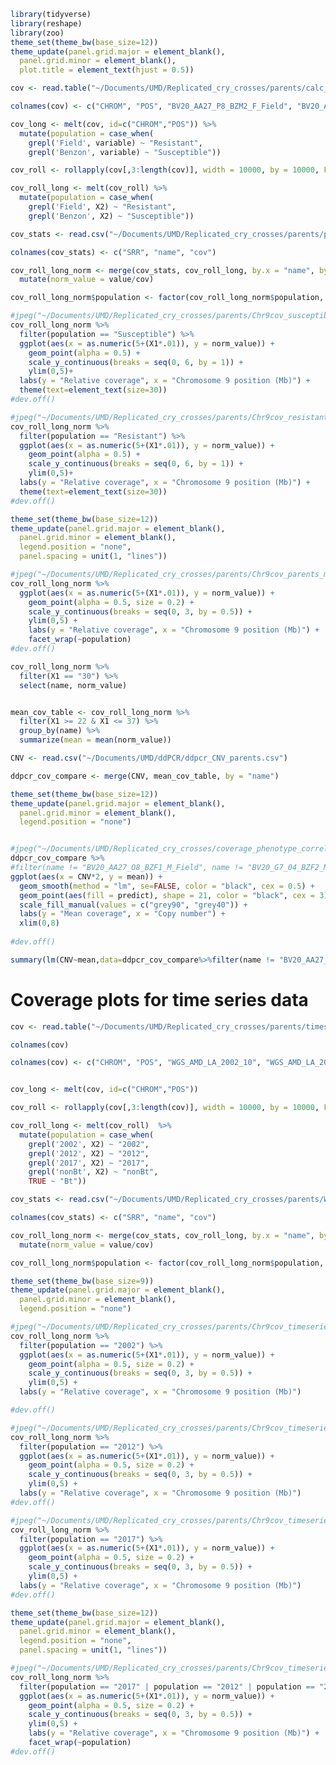```r
library(tidyverse)
library(reshape)
library(zoo)
theme_set(theme_bw(base_size=12))
theme_update(panel.grid.major = element_blank(),
  panel.grid.minor = element_blank(), 
  plot.title = element_text(hjust = 0.5))
```

```r
cov <- read.table("~/Documents/UMD/Replicated_cry_crosses/parents/calc_coverage_parents.out", header = TRUE)

colnames(cov) <- c("CHROM", "POS", "BV20_AA27_P8_BZM2_F_Field", "BV20_AA27_P8_BZM1_M_Benzon", "BV20_BP68_O8_BZM2_M_Benzon", "BV20_BP68_O8_BZM1_F_Field", "BV20_AA27_O8_BZF2_F_Benzon", "BV20_AA27_O8_BZF1_M_Field", "BV20_G7_04_BZF2_M_Field", "BV20_G7_04_BZF1_F_Benzon","BV20_AA27_P6_BZM2_F_Field", "BV20_AA27_P6_BZM1_M_Benzon", "BV20_AA27_O1_BZF2_F_Benzon", "BV20_AA27_O1_BZF1_M_Field", "BV20_EI139_P5_BZM2_F_Field", "BV20_EI139_P5_BZM1_M_Benzon", "BV20_EH138_P1_BZF2_M_Field", "BV20_EH138_P1_BZF1_F_Benzon", "BV_CV98_P7_BZF2_M_Field", "BV_CV98_P7_BZF1_F_Benzon", "BV_DB104_O6_BZF2_M_Field", "BV_DB104_O6_BZF1_F_Benzon")

cov_long <- melt(cov, id=c("CHROM","POS")) %>%
  mutate(population = case_when(
    grepl('Field', variable) ~ "Resistant",
    grepl('Benzon', variable) ~ "Susceptible"))
```


```r
cov_roll <- rollapply(cov[,3:length(cov)], width = 10000, by = 10000, FUN = mean)

cov_roll_long <- melt(cov_roll) %>%
  mutate(population = case_when(
    grepl('Field', X2) ~ "Resistant",
    grepl('Benzon', X2) ~ "Susceptible"))


```


```r
cov_stats <- read.csv("~/Documents/UMD/Replicated_cry_crosses/parents/parents_cov.csv", header = FALSE)

colnames(cov_stats) <- c("SRR", "name", "cov")

cov_roll_long_norm <- merge(cov_stats, cov_roll_long, by.x = "name", by.y = "X2") %>%
  mutate(norm_value = value/cov) 

cov_roll_long_norm$population <- factor(cov_roll_long_norm$population, levels = c("Susceptible", "Resistant"))

```

```r
#jpeg("~/Documents/UMD/Replicated_cry_crosses/parents/Chr9cov_susceptible_parents.jpg", width = 20, height = 20, units = "cm", res = 300)
cov_roll_long_norm %>%
  filter(population == "Susceptible") %>%
  ggplot(aes(x = as.numeric(5+(X1*.01)), y = norm_value)) +
    geom_point(alpha = 0.5) +
    scale_y_continuous(breaks = seq(0, 6, by = 1)) +
    ylim(0,5)+
  labs(y = "Relative coverage", x = "Chromosome 9 position (Mb)") +
  theme(text=element_text(size=30)) 
#dev.off()

#jpeg("~/Documents/UMD/Replicated_cry_crosses/parents/Chr9cov_resistant_parents.jpg", width = 20, height = 20, units = "cm", res = 300)
cov_roll_long_norm %>%
  filter(population == "Resistant") %>%
  ggplot(aes(x = as.numeric(5+(X1*.01)), y = norm_value)) +
    geom_point(alpha = 0.5) +
    scale_y_continuous(breaks = seq(0, 6, by = 1)) +
    ylim(0,5)+
  labs(y = "Relative coverage", x = "Chromosome 9 position (Mb)") +
  theme(text=element_text(size=30)) 
#dev.off()
```



```r
theme_set(theme_bw(base_size=12))
theme_update(panel.grid.major = element_blank(),
  panel.grid.minor = element_blank(), 
  legend.position = "none",
  panel.spacing = unit(1, "lines"))

#jpeg("~/Documents/UMD/Replicated_cry_crosses/parents/Chr9cov_parents_multipanel.jpg", width = 16, height = 8, units = "cm", res = 300)
cov_roll_long_norm %>%
  ggplot(aes(x = as.numeric(5+(X1*.01)), y = norm_value)) +
    geom_point(alpha = 0.5, size = 0.2) +
    scale_y_continuous(breaks = seq(0, 3, by = 0.5)) +
    ylim(0,5) +
    labs(y = "Relative coverage", x = "Chromosome 9 position (Mb)") +
    facet_wrap(~population) 
#dev.off()

```

```r
cov_roll_long_norm %>%
  filter(X1 == "30") %>%
  select(name, norm_value)


mean_cov_table <- cov_roll_long_norm %>%
  filter(X1 >= 22 & X1 <= 37) %>%
  group_by(name) %>%
  summarize(mean = mean(norm_value)) 
```


```r
CNV <- read.csv("~/Documents/UMD/ddPCR/ddpcr_CNV_parents.csv")

ddpcr_cov_compare <- merge(CNV, mean_cov_table, by = "name")
```



```r
theme_set(theme_bw(base_size=12))
theme_update(panel.grid.major = element_blank(),
  panel.grid.minor = element_blank(), 
  legend.position = "none")


#jpeg("~/Documents/UMD/Replicated_cry_crosses/coverage_phenotype_correlation/copy_number_coverage_plot_trendline_bw.jpg",width = 8, height = 8, units = "cm", res = 700)
ddpcr_cov_compare %>%
#filter(name != "BV20_AA27_O8_BZF1_M_Field", name != "BV20_G7_04_BZF2_M_Field") %>%
ggplot(aes(x = CNV*2, y = mean)) +
  geom_smooth(method = "lm", se=FALSE, color = "black", cex = 0.5) +
  geom_point(aes(fill = predict), shape = 21, color = "black", cex = 3) +
  scale_fill_manual(values = c("grey90", "grey40")) +
  labs(y = "Mean coverage", x = "Copy number") +
  xlim(0,8)
  
#dev.off()
```



```r
summary(lm(CNV~mean,data=ddpcr_cov_compare%>%filter(name != "BV20_AA27_O8_BZF1_M_Field", name != "BV20_G7_04_BZF2_M_Field")))$r.squared
```



# Coverage plots for time series data


```r
cov <- read.table("~/Documents/UMD/Replicated_cry_crosses/parents/timeseries_coverage.out", header = TRUE)

colnames(cov)

colnames(cov) <- c("CHROM", "POS", "WGS_AMD_LA_2002_10", "WGS_AMD_LA_2002_9", "WGS_AMD_LA_2002_8", "WGS_AMD_LA_2002_7", "WGS_AMD_LA_2002_6", "WGS_AMD_LA_2002_5", "WGS_AMD_LA_2002_4", "WGS_AMD_LA_2002_3", "WGS_AMD_LA_2002_13", "WGS_AMD_LA_2002_12", "WGS_AMD_LA_2002_11", "WGS_AMD_LA_2002_2", "WGS_AMD_LA_2002_1", "WGS_AMD_LA_2012_11", "WGS_AMD_LA_2012_10", "WGS_AMD_LA_2012_9", "WGS_AMD_LA_2012_7", "WGS_AMD_LA_2012_6", "WGS_AMD_LA_2012_5", "WGS_AMD_LA_2012_4","WGS_AMD_LA_2012_3", "WGS_AMD_LA_2012_12", "WGS_AMD_LA_2012_2", "WGS_AMD_LA_2012_1", "WGS_AMD_LA_2017_10", "WGS_AMD_LA_2017_9", "WGS_AMD_LA_2017_8", "WGS_AMD_LA_2017_7", "WGS_AMD_LA_2017_6", "WGS_AMD_LA_2017_5", "WGS_AMD_LA_2017_4", "WGS_AMD_LA_2017_3", "WGS_AMD_LA_2017_11", "WGS_AMD_LA_2017_2", "WGS_AMD_LA_2017_1", "MD_Hz_nonBt_2", "MD_Hz_nonBt_1", "MD_Hz_Bt_8", "MD_Hz_Bt_7", "MD_Hz_Bt_6", "MD_Hz_Bt_5", "MD_Hz_Bt_4", "MD_Hz_Bt_3", "MD_Hz_nonBt_8", "MD_Hz_nonBt_7", "MD_Hz_nonBt_6", "MD_Hz_nonBt_5", "MD_Hz_nonBt_4", "MD_Hz_nonBt_3", "MD_Hz_Bt_2", "MD_Hz_Bt_1")



```


```r
cov_long <- melt(cov, id=c("CHROM","POS"))

cov_roll <- rollapply(cov[,3:length(cov)], width = 10000, by = 10000, FUN = mean)

cov_roll_long <- melt(cov_roll)  %>%
  mutate(population = case_when(
    grepl('2002', X2) ~ "2002",
    grepl('2012', X2) ~ "2012",
    grepl('2017', X2) ~ "2017",
    grepl('nonBt', X2) ~ "nonBt",
    TRUE ~ "Bt"))
```

```r
cov_stats <- read.csv("~/Documents/UMD/Replicated_cry_crosses/parents/WGS_coverage.csv", header = FALSE)

colnames(cov_stats) <- c("SRR", "name", "cov")

cov_roll_long_norm <- merge(cov_stats, cov_roll_long, by.x = "name", by.y = "X2") %>%
  mutate(norm_value = value/cov) 

cov_roll_long_norm$population <- factor(cov_roll_long_norm$population, levels = c("2002", "2012", "2017", "nonBt", "Bt"))
```




```r

theme_set(theme_bw(base_size=9))
theme_update(panel.grid.major = element_blank(),
  panel.grid.minor = element_blank(), 
  legend.position = "none")

#jpeg("~/Documents/UMD/Replicated_cry_crosses/parents/Chr9cov_timeseries_2000_5x8.jpg", width = 5, height = 8, units = "cm", res = 300)
cov_roll_long_norm %>%
  filter(population == "2002") %>%
  ggplot(aes(x = as.numeric(5+(X1*.01)), y = norm_value)) +
    geom_point(alpha = 0.5, size = 0.2) +
    scale_y_continuous(breaks = seq(0, 3, by = 0.5)) +
    ylim(0,5) +
  labs(y = "Relative coverage", x = "Chromosome 9 position (Mb)") 

#dev.off()

#jpeg("~/Documents/UMD/Replicated_cry_crosses/parents/Chr9cov_timeseries_2012_5x8.jpg", width = 5, height = 8, units = "cm", res = 300)
cov_roll_long_norm %>%
  filter(population == "2012") %>%
  ggplot(aes(x = as.numeric(5+(X1*.01)), y = norm_value)) +
    geom_point(alpha = 0.5, size = 0.2) +
    scale_y_continuous(breaks = seq(0, 3, by = 0.5)) +
    ylim(0,5) +
  labs(y = "Relative coverage", x = "Chromosome 9 position (Mb)") 
#dev.off()

#jpeg("~/Documents/UMD/Replicated_cry_crosses/parents/Chr9cov_timeseries2017.jpg_5x8,jpg", width = 5, height = 8, units = "cm", res = 300)
cov_roll_long_norm %>%
  filter(population == "2017") %>%
  ggplot(aes(x = as.numeric(5+(X1*.01)), y = norm_value)) +
    geom_point(alpha = 0.5, size = 0.2) +
    scale_y_continuous(breaks = seq(0, 3, by = 0.5)) +
    ylim(0,5) +
  labs(y = "Relative coverage", x = "Chromosome 9 position (Mb)") 
#dev.off()
```


```r
theme_set(theme_bw(base_size=12))
theme_update(panel.grid.major = element_blank(),
  panel.grid.minor = element_blank(), 
  legend.position = "none",
  panel.spacing = unit(1, "lines"))

#jpeg("~/Documents/UMD/Replicated_cry_crosses/parents/Chr9cov_timeseries_multipanel.jpg", width = 16, height = 8, units = "cm", res = 300)
cov_roll_long_norm %>%
  filter(population == "2017" | population == "2012" | population == "2002") %>%
  ggplot(aes(x = as.numeric(5+(X1*.01)), y = norm_value)) +
    geom_point(alpha = 0.5, size = 0.2) +
    scale_y_continuous(breaks = seq(0, 3, by = 0.5)) +
    ylim(0,5) +
    labs(y = "Relative coverage", x = "Chromosome 9 position (Mb)") +
    facet_wrap(~population) 
#dev.off()

```
